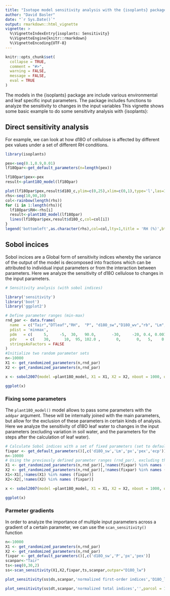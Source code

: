 ```yaml
---
title: "Isotope model sensitivity analysis with the {isoplants} package"
author: "David Basler"
date: "`r Sys.Date()`"
output: rmarkdown::html_vignette
vignette: >
  %\VignetteIndexEntry{isoplants: Sensitivity}
  %\VignetteEngine{knitr::rmarkdown}
  %\VignetteEncoding{UTF-8}
---
```


```r
knitr::opts_chunk$set(
  collapse = TRUE,
  comment = "#>",
  warning = FALSE,
  message = FALSE,
  eval = TRUE
)
```

The models in the {isoplants} package are include various environmental and leaf specific input parameters. The package includes functions to analyze the sensitivity to changes in the input variables
This vignette shows some basic example to do some sensitivity analysis with {isoplants}:


## Direct sensitivity analysis

For example, we can look at how d18O of cellulose is affected by different pex values under a set of different RH conditions. 

```r
library(isoplants)

pex<-seq(0.1,0.9,0.01)
lf18Opar<-get_default_parameters(n=length(pex))

lf18Opar$pex<-pex
result<-plant18O_model(lf18Opar)

```

```r

plot(lf18Opar$pex,result$d18O_c,ylim=c(0,25),xlim=c(0,1),type='l',las=1,xlab='pex',ylab='d18O cellulose')
rhs<-seq(10,90,10)
col<-rainbow(length(rhs))
for (i in 1:length(rhs)){
  lf18Opar$RH<-rhs[i]
  result<-plant18O_model(lf18Opar)
  lines(lf18Opar$pex,result$d18O_c,col=col[i])
}
legend('bottomleft',as.character(rhs),col=col,lty=1,title = 'RH (%)',bty='n')

```


## Sobol incices

Sobol incices are a Global form of sensitivity indices whereby the variance of the output of the model is decomposed into fractions which can be attributed to individual input parameters or from the interaction between parameters. Here we analyze the sensitivity of d18O cellulose to changes in the input parameters.

```r
# Sensitivity analysis (with sobol indices)

library('sensitivity')
library('boot')
library('ggplot2')

# Define parameter ranges (min-max)
rnd_par <- data.frame(
  name  = c("Tair","DTleaf","RH",  "P", "d18O_sw","D18O_wv","rb", "Lm", "gsref", "px", "pex"),
  pdist = 'minmax',
  pdm   = c(     5,     -5,  30,   90.0,       -30,     -20, 0.4, 0.001,    0.01 ,  0.8,  0.4),
  pdv    = c(    30,      10,  95, 102.0 ,       0,       0,   5,    0.5,     0.6 ,  0.8,  0.4),
  stringsAsFactors = FALSE
)
#Initialize two random parameter sets
n<-10000
X1 <- get_randomized_parameters(n,rnd_par)
X2 <- get_randomized_parameters(n,rnd_par)

x <- sobol2007(model =plant18O_model, X1 = X1, X2 = X2, nboot = 1000, output = "d18O_c")
```
```r
ggplot(x)

```

### Fixing some parameters
The `plant18O_model()` model allows to pass some parameters with the `addpar` argument. These will be internally joined with the main parameters, but allow for the exclusion of these parameters in certain kinds of analysis. 
Here we analyze the sensitivity of d18O leaf water to changes in the input parameters (excluding variation in soil water, and the parameters for the steps after the calculation of leaf water).

```r
# Calculate Sobol indices with a set of fixed parameters (set to default values)
fixpar <- get_default_parameters()[,c('d18O_sw','Lm','px','pex','ecp')]
n<-10000
# Using the previously defined parameter ranges (rnd_par), excluding the fixed parameters
X1 <- get_randomized_parameters(n,rnd_par)[,!names(fixpar) %in% names (rnd_par)]
X2 <- get_randomized_parameters(n,rnd_par)[,!names(fixpar) %in% names (rnd_par)]
X1<-X1[,!names(X1) %in% names (fixpar)]
X2<-X2[,!names(X2) %in% names (fixpar)]

x <- sobol2007(model =plant18O_model, X1 = X1, X2 = X2, nboot = 1000, output = "d18O_lw",addpar=fixpar)
```
```r
ggplot(x)

```


### Parmeter gradients

In order to analyze the importance of multiple input parameters across a gradient of a certain parameter, we can use the `scan_sensitivity()` function

```r
n<-10000
X1 <- get_randomized_parameters(n,rnd_par)
X2 <- get_randomized_parameters(n,rnd_par)
fixpar <- get_default_parameters()[,c('d18O_sw','P','px','pex')]
scanpar<-"Tair"
ts<-seq(0,30,2)
ss<-scan_sensitivity(X1,X2,fixpar,ts,scanpar,outpar="D18O_lw")
```

```r
plot_sensitivity(ss$ds,scanpar,'normalized first-order indices','D18O_lw',parcol = 1,legend = TRUE)


```
```r
plot_sensitivity(ss$dt,scanpar,'normalized total indices','',parcol = 1,legend = TRUE)
```

